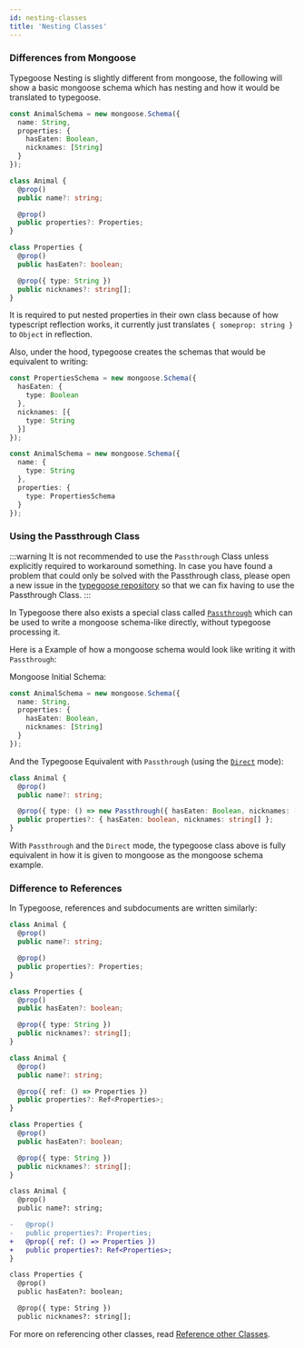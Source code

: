 ```yaml
---
id: nesting-classes
title: 'Nesting Classes'
---
```


<!--MDX Import section-->


<!--END MDX Import section-->

### Differences from Mongoose

Typegoose Nesting is slightly different from mongoose, the following will show a basic mongoose schema which has nesting and how it would be translated to typegoose.

<Tabs groupId="mongoose-typegoose">
  <TabItem value="mongoose" label="Mongoose" default>

```ts
const AnimalSchema = new mongoose.Schema({
  name: String,
  properties: {
    hasEaten: Boolean,
    nicknames: [String]
  }
});
```

  </TabItem>
  <TabItem value="typegoose" label="Typegoose">

```ts
class Animal {
  @prop()
  public name?: string;

  @prop()
  public properties?: Properties;
}

class Properties {
  @prop()
  public hasEaten?: boolean;

  @prop({ type: String })
  public nicknames?: string[];
}
```

  </TabItem>
</Tabs>

It is required to put nested properties in their own class because of how typescript reflection works, it currently just translates `{ someprop: string }` to `Object` in reflection.

Also, under the hood, typegoose creates the schemas that would be equivalent to writing:

```ts
const PropertiesSchema = new mongoose.Schema({
  hasEaten: {
    type: Boolean
  },
  nicknames: [{
    type: String
  }]
});

const AnimalSchema = new mongoose.Schema({
  name: {
    type: String
  },
  properties: {
    type: PropertiesSchema
  }
});
```

### Using the Passthrough Class

:::warning
It is not recommended to use the `Passthrough` Class unless explicitly required to workaround something. In case you have found a problem that could only be solved with the Passthrough class, please open a new issue in the [typegoose repository](https://github.com/typegoose/typegoose/) so that we can fix having to use the Passthrough Class.
:::

In Typegoose there also exists a special class called [`Passthrough`](../api/decorators/prop.md#passthrough-class) which can be used to write a mongoose schema-like directly, without typegoose processing it.

Here is a Example of how a mongoose schema would look like writing it with `Passthrough`:

<Tabs groupId="mongoose-typegoose">
  <TabItem value="mongoose" label="Mongoose" default>

Mongoose Initial Schema:

```ts
const AnimalSchema = new mongoose.Schema({
  name: String,
  properties: {
    hasEaten: Boolean,
    nicknames: [String]
  }
});
```

  </TabItem>
  <TabItem value="typegoose" label="Typegoose">

And the Typegoose Equivalent with `Passthrough` (using the [`Direct`](../api/decorators/prop.md#passthrough-direct) mode):

```ts
class Animal {
  @prop()
  public name?: string;

  @prop({ type: () => new Passthrough({ hasEaten: Boolean, nicknames: [String] }, true) })
  public properties?: { hasEaten: boolean, nicknames: string[] };
}
```

  </TabItem>
</Tabs>

With `Passthrough` and the `Direct` mode, the typegoose class above is fully equivalent in how it is given to mongoose as the mongoose schema example.

### Difference to References

In Typegoose, references and subdocuments are written similarly:

<Tabs groupId="diff-reference">
  <TabItem value="ref-subdoc" label="Subdocument" default>

```ts
class Animal {
  @prop()
  public name?: string;

  @prop()
  public properties?: Properties;
}

class Properties {
  @prop()
  public hasEaten?: boolean;

  @prop({ type: String })
  public nicknames?: string[];
}
```

  </TabItem>
  <TabItem value="ref-ref" label="Reference">

```ts
class Animal {
  @prop()
  public name?: string;

  @prop({ ref: () => Properties })
  public properties?: Ref<Properties>;
}

class Properties {
  @prop()
  public hasEaten?: boolean;

  @prop({ type: String })
  public nicknames?: string[];
}
```

  </TabItem>

  <TabItem value="diff" label="Difference">

```diff
class Animal {
  @prop()
  public name?: string;

-   @prop()
-   public properties?: Properties;
+   @prop({ ref: () => Properties })
+   public properties?: Ref<Properties>;
}

class Properties {
  @prop()
  public hasEaten?: boolean;

  @prop({ type: String })
  public nicknames?: string[];
```

  </TabItem>
</Tabs>

For more on referencing other classes, read [Reference other Classes](./advanced/reference-other-classes.md).
